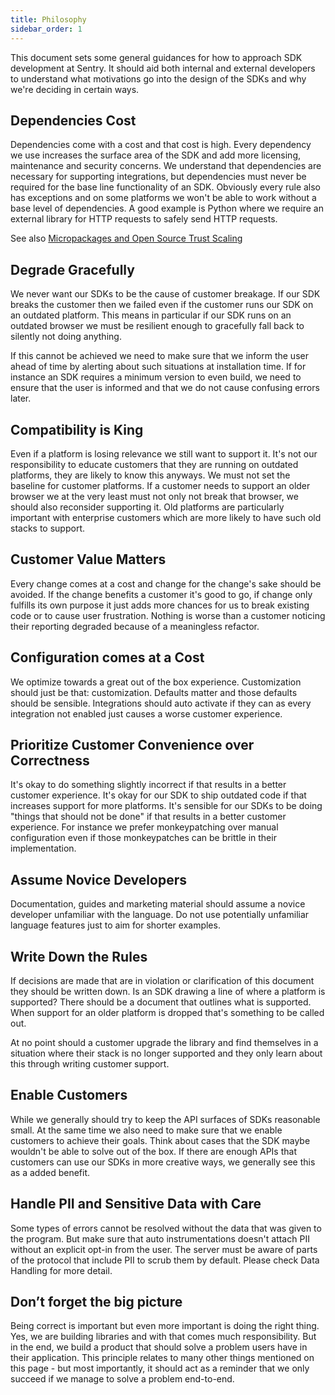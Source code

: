 ```yaml
---
title: Philosophy
sidebar_order: 1
---
```


This document sets some general guidances for how to approach SDK development at Sentry. It should aid both internal and external developers to understand what motivations go into the design of the SDKs and why we're deciding in certain ways.

## Dependencies Cost

Dependencies come with a cost and that cost is high. Every dependency we use increases the surface area of the SDK and add more licensing, maintenance and security concerns. We understand that dependencies are necessary for supporting integrations, but dependencies must never be required for the base line functionality of an SDK. Obviously every rule also has exceptions and on some platforms we won't be able to work without a base level of dependencies. A good example is Python where we require an external library for HTTP requests to safely send HTTP requests.

See also [Micropackages and Open Source Trust Scaling](http://lucumr.pocoo.org/2016/3/24/open-source-trust-scaling/)

## Degrade Gracefully

We never want our SDKs to be the cause of customer breakage. If our SDK breaks the customer then we failed even if the customer runs our SDK on an outdated platform. This means in particular if our SDK runs on an outdated browser we must be resilient enough to gracefully fall back to silently not doing anything.

If this cannot be achieved we need to make sure that we inform the user ahead of time by alerting about such situations at installation time. If for instance an SDK requires a minimum version to even build, we need to ensure that the user is informed and that we do not cause confusing errors later.

## Compatibility is King

Even if a platform is losing relevance we still want to support it. It's not our responsibility to educate customers that they are running on outdated platforms, they are likely to know this anyways. We must not set the baseline for customer platforms. If a customer needs to support an older browser we at the very least must not only not break that browser, we should also reconsider supporting it. Old platforms are particularly important with enterprise customers which are more likely to have such old stacks to support.

## Customer Value Matters

Every change comes at a cost and change for the change's sake should be avoided. If the change benefits a customer it's good to go, if change only fulfills its own purpose it just adds more chances for us to break existing code or to cause user frustration. Nothing is worse than a customer noticing their reporting degraded because of a meaningless refactor.

## Configuration comes at a Cost

We optimize towards a great out of the box experience. Customization should just be that: customization. Defaults matter and those defaults should be sensible. Integrations should auto activate if they can as every integration not enabled just causes a worse customer experience.

## Prioritize Customer Convenience over Correctness

It's okay to do something slightly incorrect if that results in a better customer experience. It's okay for our SDK to ship outdated code if that increases support for more platforms. It's sensible for our SDKs to be doing "things that should not be done" if that results in a better customer experience. For instance we prefer monkeypatching over manual configuration even if those monkeypatches can be brittle in their implementation.

## Assume Novice Developers

Documentation, guides and marketing material should assume a novice developer unfamiliar with the language. Do not use potentially unfamiliar language features just to aim for shorter examples.

## Write Down the Rules

If decisions are made that are in violation or clarification of this document they should be written down. Is an SDK drawing a line of where a platform is supported? There should be a document that outlines what is supported. When support for an older platform is dropped that's something to be called out.

At no point should a customer upgrade the library and find themselves in a situation where their stack is no longer supported and they only learn about this through writing customer support.

## Enable Customers

While we generally should try to keep the API surfaces of SDKs reasonable small. At the same time we also need to make sure that we enable customers to achieve their goals. Think about cases that the SDK maybe wouldn't be able to solve out of the box. If there are enough APIs that customers can use our SDKs in more creative ways, we generally see this as a added benefit.

## Handle PII and Sensitive Data with Care

Some types of errors cannot be resolved without the data that was given to the program. 
But make sure that auto instrumentations doesn't attach PII without an explicit opt-in from the user.
The server must be aware of parts of the protocol that include PII to scrub them by default.
Please check <Link to="/sdk/data-handling">Data Handling</Link> for more detail.

## Don’t forget the big picture

Being correct is important but even more important is doing the right thing. Yes, we are building libraries and with that comes much responsibility. But in the end, we build a product that should solve a problem users have in their application. This principle relates to many other things mentioned on this page - but most importantly, it should act as a reminder that we only succeed if we manage to solve a problem end-to-end.
